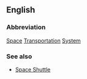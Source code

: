 ==English==
===Abbreviation===
[[Space]] [[Transportation]] [[System]]

===See also===
*[[Space Shuttle]]<!-- capitalised? -->